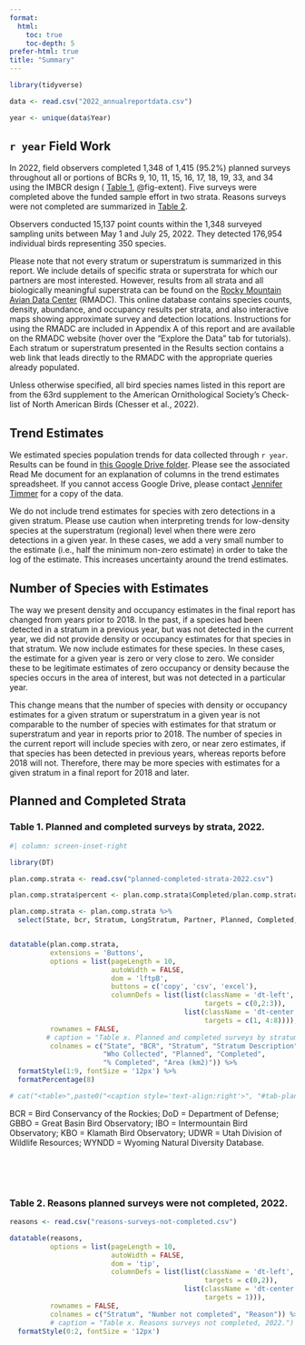 ```yaml
---
format: 
  html:
    toc: true
    toc-depth: 5
prefer-html: true
title: "Summary"
---
```


```r
library(tidyverse)

data <- read.csv("2022_annualreportdata.csv")

year <- unique(data$Year)

``` 


## `r year` Field Work {.unnumbered}

In 2022, field observers completed 1,348 of 1,415 (95.2%) planned surveys throughout all or portions of BCRs 9, 10, 11, 15, 16, 17, 18, 19, 33, and 34 using the IMBCR design (
<a href="#sec-planned-completed">Table&nbsp;<span>1</span></a>, @fig-extent). Five surveys were completed above the funded sample effort in two strata. Reasons surveys were not completed are summarized in <a href="#sec-reasons">Table&nbsp;<span>2</span></a>. 

Observers conducted 15,137 point counts within the 1,348 surveyed sampling units between May 1 and July 25, 2022. They detected 176,954 individual birds representing 350 species.

Please note that not every stratum or superstratum is summarized in this report. We include details of specific strata or superstrata for which our partners are most interested. However, results from all strata and all biologically meaningful superstrata can be found on the [Rocky Mountain Avian Data Center](http://rmbo.org/v3/avian/ExploretheData.aspx) (RMADC). This online database contains species counts, density, abundance, and occupancy results per strata, and also interactive maps showing approximate survey and detection locations. Instructions for using the RMADC are included in Appendix A of this report and are available on the RMADC website (hover over the “Explore the Data” tab for tutorials). Each stratum or superstratum presented in the Results section contains a web link that leads directly to the RMADC with the appropriate queries already populated.  

Unless otherwise specified, all bird species names listed in this report are from the 63rd supplement to the American Ornithological Society's Check-list of North American Birds (Chesser et al., 2022).


## Trend Estimates {.unnumbered}

We estimated species population trends for data collected through `r year`. Results can be found in [this Google Drive folder](https://drive.google.com/drive/folders/1-ges-7CkLaHHk-BCtNV-SEvIyoqIHhxm?usp=share_link). Please see the associated Read Me document for an explanation of columns in the trend estimates spreadsheet. If you cannot access Google Drive, please contact [Jennifer Timmer](mailto: jennifer.timmer@birdconservancy.org) for a copy of the data.

We do not include trend estimates for species with zero detections in a given stratum. Please use caution when interpreting trends for low-density species at the superstratum (regional) level when there were zero detections in a given year. In these cases, we add a very small number to the estimate (i.e., half the minimum non-zero estimate) in order to take the log of the estimate. This increases uncertainty around the trend estimates.  


## Number of Species with Estimates {.unnumbered}

The way we present density and occupancy estimates in the final report has changed from years prior to 2018. In the past, if a species had been detected in a stratum in a previous year, but was not detected in the current year, we did not provide density or occupancy estimates for that species in that stratum. We now include estimates for these species. In these cases, the estimate for a given year is zero or very close to zero. We consider these to be legitimate estimates of zero occupancy or density because the species occurs in the area of interest, but was not detected in a particular year.  

This change means that the number of species with density or occupancy estimates for a given stratum or superstratum in a given year is not comparable to the number of species with estimates for that stratum or superstratum and year in reports prior to 2018. The number of species in the current report will include species with zero, or near zero estimates, if that species has been detected in previous years, whereas reports before 2018 will not. Therefore, there may be more species with estimates for a given stratum in a final report for 2018 and later. 


## Planned and Completed Strata {.unnumbered}

### Table 1. Planned and completed surveys by strata, 2022. {#sec-planned-completed}

```r
#| column: screen-inset-right

library(DT)

plan.comp.strata <- read.csv("planned-completed-strata-2022.csv")

plan.comp.strata$percent <- plan.comp.strata$Completed/plan.comp.strata$Planned

plan.comp.strata <- plan.comp.strata %>%
  select(State, bcr, Stratum, LongStratum, Partner, Planned, Completed, percent, Area)


datatable(plan.comp.strata, 
          extensions = 'Buttons',
          options = list(pageLength = 10,
                         autoWidth = FALSE,
                         dom = 'lftpB',
                         buttons = c('copy', 'csv', 'excel'), 
                         columnDefs = list(list(className = 'dt-left', 
                                                targets = c(0,2:3)), 
                                           list(className = 'dt-center', 
                                                targets = c(1, 4:8)))),
          rownames = FALSE,
         # caption = "Table x. Planned and completed surveys by stratum, 2022.",
          colnames = c("State", "BCR", "Stratum", "Stratum Description", 
                       "Who Collected", "Planned", "Completed",
                       "% Completed", "Area (km2)")) %>%
  formatStyle(1:9, fontSize = '12px') %>%
  formatPercentage(8)

# cat("<table>",paste0("<caption style='text-align:right'>", "#tab-planned-completed", "Planned and completed surveys by stratum, 2022.", "</caption>"),"</table>", sep ="\n")


```

:::{.column-screen-inset-right}
BCR = Bird Conservancy of the Rockies; DoD = Department of Defense; GBBO = Great Basin Bird Observatory; IBO = Intermountain Bird Observatory; KBO = Klamath Bird Observatory; UDWR = Utah Division of Wildlife Resources; WYNDD = Wyoming Natural Diversity Database.
:::

<br>
<br>
<br>
    


### Table 2. Reasons planned surveys were not completed, 2022. {#sec-reasons}
```r
reasons <- read.csv("reasons-surveys-not-completed.csv")

datatable(reasons, 
          options = list(pageLength = 10,
                         autoWidth = FALSE,
                         dom = 'tip',
                         columnDefs = list(list(className = 'dt-left', 
                                                targets = c(0,2)), 
                                           list(className = 'dt-center', 
                                                targets = 1))),
          rownames = FALSE,
          colnames = c("Stratum", "Number not completed", "Reason")) %>%
          # caption = "Table x. Reasons surveys not completed, 2022.") %>%
  formatStyle(0:2, fontSize = '12px')


```




